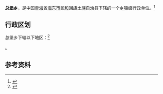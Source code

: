 {{中国乡级行政区|63/21/22/204/000}}

'''总堡乡'''，是中国[[青海省|青海省]][[海东市|海东市]][[民和回族土族自治县|民和回族土族自治县]]下辖的一个[[乡镇|乡镇]]级行政单位。<ref>{{PRC admin/ref sgc|{{PRC admin/parent|63/21/22/204/000}}}}</ref>

== 行政区划 ==

总堡乡下辖以下地区：<ref>{{PRC admin/ref sgc|63/21/22/204/000}}</ref>

{{PRC admin/children|63/21/22/204/000}}。

== 参考资料 ==

{{reflist}}

{{行政区划小作品}}
{{PRC admin/navcat|63/21/22/204/000}}
